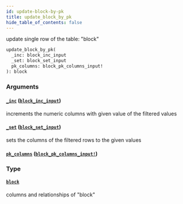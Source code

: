 ```yaml
---
id: update-block-by-pk
title: update_block_by_pk
hide_table_of_contents: false
---
```


update single row of the table: "block"

```graphql
update_block_by_pk(
  _inc: block_inc_input
  _set: block_set_input
  pk_columns: block_pk_columns_input!
): block
```

### Arguments

#### [`_inc`](#) ([`block_inc_input`](../inputs/block-inc-input))

increments the numeric columns with given value of the filtered values

#### [`_set`](#) ([`block_set_input`](../inputs/block-set-input))

sets the columns of the filtered rows to the given values

#### [`pk_columns`](#) ([`block_pk_columns_input!`](../inputs/block-pk-columns-input))

### Type

#### [`block`](../objects/block)

columns and relationships of "block"
